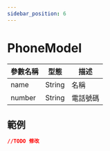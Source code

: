 ```yaml
---
sidebar_position: 6
---
```


# PhoneModel

| 參數名稱                         | 型態                             | 描述                             |
| ------------------------------- | ------------------------------- | ------------------------------- |
| name | String | 名稱 |
| number | String | 電話號碼 |

## 範例

```json
//TODO 修改
```